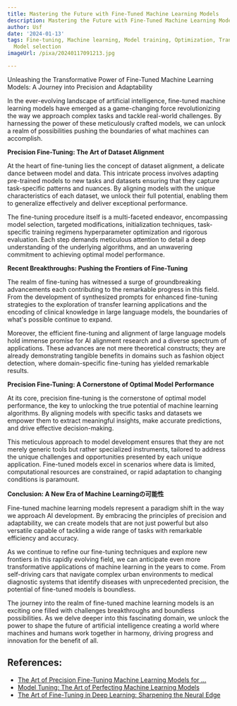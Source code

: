 ```yaml
---
title: Mastering the Future with Fine-Tuned Machine Learning Models
description: Mastering the Future with Fine-Tuned Machine Learning Models
author: Usf
date: '2024-01-13'
tags: Fine-tuning, Machine learning, Model training, Optimization, Transfer learning,
  Model selection
imageUrl: /pixa/20240117091213.jpg

---
```

Unleashing  the Transformative Power of  Fine-Tuned Machine Learning Models: A Journey into Precision and Adaptability

In the ever-evolving  landscape  of artificial intelligence, fine-tuned machine learning  models have emerged as a game-changing force revolutionizing  the way we approach complex tasks and  tackle real-world challenges.  By harnessing the power  of these meticulously crafted models, we can unlock a realm of possibilities pushing the boundaries of what  machines can accomplish.

**Precision Fine-Tuning: The Art of Dataset Alignment**

At the heart of fine-tuning lies the concept of dataset alignment, a delicate dance between model  and data. This  intricate process involves adapting pre-trained models to new tasks and datasets ensuring that they capture task-specific patterns and nuances. By aligning models with the unique characteristics of  each dataset, we unlock their full potential, enabling them to  generalize  effectively and deliver exceptional performance.

The fine-tuning  procedure itself is a multi-faceted endeavor, encompassing model selection, targeted modifications, initialization techniques, task-specific training regimens  hyperparameter optimization and rigorous evaluation. Each step demands meticulous attention to detail a deep understanding of the underlying algorithms, and an unwavering commitment to achieving  optimal model performance.

**Recent Breakthroughs: Pushing the  Frontiers  of Fine-Tuning**

The realm of fine-tuning has witnessed a surge of groundbreaking advancements each contributing to the remarkable progress in this field. From the development of synthesized prompts for enhanced  fine-tuning strategies to the  exploration of transfer learning  applications  and the encoding of clinical knowledge in large language models, the boundaries of what's possible continue to expand.

Moreover, the efficient fine-tuning and alignment of  large language models hold immense promise for AI  alignment research and  a diverse spectrum of  applications. These advances  are not mere theoretical constructs; they are already demonstrating tangible benefits  in domains such as fashion object detection, where domain-specific fine-tuning has  yielded remarkable results.

**Precision Fine-Tuning: A Cornerstone of  Optimal  Model Performance**

At its core, precision fine-tuning is the cornerstone of optimal model performance, the key to unlocking the true potential  of machine learning algorithms. By aligning models with specific tasks and datasets we empower them to extract meaningful insights, make accurate  predictions, and drive effective decision-making.

This meticulous approach to model  development ensures that  they are not merely generic tools but rather specialized instruments, tailored to address the unique challenges and opportunities  presented by each unique application. Fine-tuned models excel in scenarios where data  is limited, computational resources are constrained, or rapid adaptation to changing conditions is paramount.

**Conclusion: A New Era of Machine Learningの可能性**

Fine-tuned machine learning models represent  a paradigm shift in the way we approach AI development. By embracing the principles  of precision and adaptability, we can create  models that  are not just  powerful but also versatile capable of tackling a wide range of tasks with remarkable efficiency and accuracy.

As we  continue to refine our fine-tuning techniques and explore new  frontiers in this rapidly evolving  field, we  can  anticipate even more transformative applications of machine learning in the years to  come. From self-driving cars that navigate complex urban environments to medical diagnostic systems  that identify diseases  with unprecedented precision, the potential of fine-tuned models is boundless.

The journey into the  realm of fine-tuned machine learning models is  an exciting one filled with challenges breakthroughs and boundless possibilities. As we delve deeper into this fascinating domain, we unlock the power to shape the future of artificial intelligence creating a world where machines and humans  work together in harmony, driving progress and innovation for the benefit of all.

## References:
- [The Art of Precision Fine-Tuning Machine Learning Models for ...](http://finetuneml.com/blog/the%20art%20of%20precision%20fine-tuning%20machine%20learning%20models%20for%20enhanced%20dataset%20alignment)
- [Model Tuning: The Art of Perfecting Machine Learning Models](https://www.linkedin.com/pulse/model-tuning-art-perfecting-machine-learning-models-diana-wolf-torres-eidce?trk=article-ssr-frontend-pulse_more-articles_related-content-card)
- [The Art of Fine-Tuning in Deep Learning: Sharpening the Neural Edge](https://medium.com/@tyb9900/the-art-of-fine-tuning-in-deep-learning-sharpening-the-neural-edge-e3605a2aea30)
